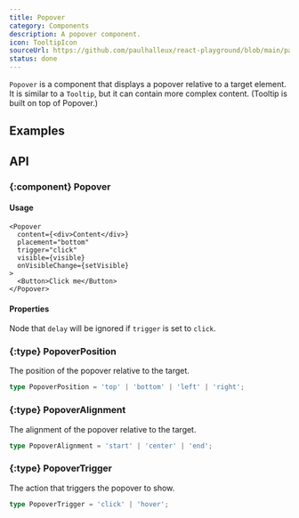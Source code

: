 ```yaml
---
title: Popover
category: Components
description: A popover component.
icon: TooltipIcon
sourceUrl: https://github.com/paulhalleux/react-playground/blob/main/packages/playground/src/components/Popover/Popover.tsx
status: done
---
```


`Popover` is a component that displays a popover relative to a target element. It is similar to a `Tooltip`, but it can contain more complex content.
(Tooltip is built on top of Popover.)

## Examples

<Example name="Popover" />

## API

### \{:component} Popover

#### Usage

```tsx
<Popover
  content={<div>Content</div>}
  placement="bottom"
  trigger="click"
  visible={visible}
  onVisibleChange={setVisible}
>
  <Button>Click me</Button>
</Popover>
```

#### Properties

<Properties component="Popover" />

Node that `delay` will be ignored if `trigger` is set to `click`.

### \{:type} PopoverPosition

The position of the popover relative to the target.

```ts
type PopoverPosition = 'top' | 'bottom' | 'left' | 'right';
```

### \{:type} PopoverAlignment

The alignment of the popover relative to the target.

```ts
type PopoverAlignment = 'start' | 'center' | 'end';
```

### \{:type} PopoverTrigger

The action that triggers the popover to show.

```ts
type PopoverTrigger = 'click' | 'hover';
```